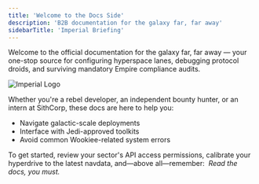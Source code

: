 ```yaml
---
title: 'Welcome to the Docs Side'
description: 'B2B documentation for the galaxy far, far away'
sidebarTitle: 'Imperial Briefing'
---
```


Welcome to the official documentation for the galaxy far, far away — your one-stop source for configuring hyperspace lanes, debugging protocol droids, and surviving mandatory Empire compliance audits.

<Frame>
  <img src="/background.png" alt="Imperial Logo" />
</Frame>

Whether you're a rebel developer, an independent bounty hunter, or an intern at SithCorp, these docs are here to help you:

- Navigate galactic-scale deployments
- Interface with Jedi-approved toolkits
- Avoid common Wookiee-related system errors

To get started, review your sector's API access permissions, calibrate your hyperdrive to the latest navdata, and—above all—remember:
 *Read the docs, you must.*